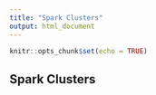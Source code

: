 ```yaml
---
title: "Spark Clusters"
output: html_document
---
```


```r
knitr::opts_chunk$set(echo = TRUE)
```

## Spark Clusters